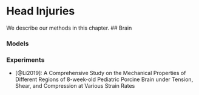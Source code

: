 # Head Injuries

We describe our methods in this chapter.
## Brain

### Models


### Experiments

- [@Li2019]: A Comprehensive Study on the Mechanical Properties of Different Regions of 8-week-old Pediatric Porcine Brain under Tension, Shear, and Compression at Various Strain Rates

